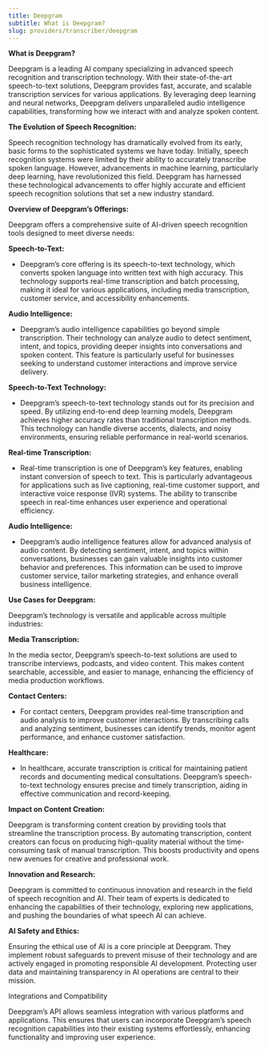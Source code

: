 ```yaml
---
title: Deepgram
subtitle: What is Deepgram?
slug: providers/transcriber/deepgram
---
```



**What is Deepgram?**

Deepgram is a leading AI company specializing in advanced speech recognition and transcription technology. With their state-of-the-art speech-to-text solutions, Deepgram provides fast, accurate, and scalable transcription services for various applications. By leveraging deep learning and neural networks, Deepgram delivers unparalleled audio intelligence capabilities, transforming how we interact with and analyze spoken content.

**The Evolution of Speech Recognition:**

Speech recognition technology has dramatically evolved from its early, basic forms to the sophisticated systems we have today. Initially, speech recognition systems were limited by their ability to accurately transcribe spoken language. However, advancements in machine learning, particularly deep learning, have revolutionized this field. Deepgram has harnessed these technological advancements to offer highly accurate and efficient speech recognition solutions that set a new industry standard.

**Overview of Deepgram’s Offerings:**

Deepgram offers a comprehensive suite of AI-driven speech recognition tools designed to meet diverse needs:

**Speech-to-Text:**

- Deepgram’s core offering is its speech-to-text technology, which converts spoken language into written text with high accuracy. This technology supports real-time transcription and batch processing, making it ideal for various applications, including media transcription, customer service, and accessibility enhancements.

**Audio Intelligence:**

- Deepgram’s audio intelligence capabilities go beyond simple transcription. Their technology can analyze audio to detect sentiment, intent, and topics, providing deeper insights into conversations and spoken content. This feature is particularly useful for businesses seeking to understand customer interactions and improve service delivery.

**Speech-to-Text Technology:**

- Deepgram’s speech-to-text technology stands out for its precision and speed. By utilizing end-to-end deep learning models, Deepgram achieves higher accuracy rates than traditional transcription methods. This technology can handle diverse accents, dialects, and noisy environments, ensuring reliable performance in real-world scenarios.

**Real-time Transcription:**

- Real-time transcription is one of Deepgram’s key features, enabling instant conversion of speech to text. This is particularly advantageous for applications such as live captioning, real-time customer support, and interactive voice response (IVR) systems. The ability to transcribe speech in real-time enhances user experience and operational efficiency.

**Audio Intelligence:**

- Deepgram’s audio intelligence features allow for advanced analysis of audio content. By detecting sentiment, intent, and topics within conversations, businesses can gain valuable insights into customer behavior and preferences. This information can be used to improve customer service, tailor marketing strategies, and enhance overall business intelligence.

**Use Cases for Deepgram:**

Deepgram’s technology is versatile and applicable across multiple industries:

**Media Transcription:**

In the media sector, Deepgram’s speech-to-text solutions are used to transcribe interviews, podcasts, and video content. This makes content searchable, accessible, and easier to manage, enhancing the efficiency of media production workflows.

**Contact Centers:**

- For contact centers, Deepgram provides real-time transcription and audio analysis to improve customer interactions. By transcribing calls and analyzing sentiment, businesses can identify trends, monitor agent performance, and enhance customer satisfaction.

**Healthcare:**

- In healthcare, accurate transcription is critical for maintaining patient records and documenting medical consultations. Deepgram’s speech-to-text technology ensures precise and timely transcription, aiding in effective communication and record-keeping.

**Impact on Content Creation:**

Deepgram is transforming content creation by providing tools that streamline the transcription process. By automating transcription, content creators can focus on producing high-quality material without the time-consuming task of manual transcription. This boosts productivity and opens new avenues for creative and professional work.

**Innovation and Research:**

Deepgram is committed to continuous innovation and research in the field of speech recognition and AI. Their team of experts is dedicated to enhancing the capabilities of their technology, exploring new applications, and pushing the boundaries of what speech AI can achieve.

**AI Safety and Ethics:**

Ensuring the ethical use of AI is a core principle at Deepgram. They implement robust safeguards to prevent misuse of their technology and are actively engaged in promoting responsible AI development. Protecting user data and maintaining transparency in AI operations are central to their mission.

Integrations and Compatibility

Deepgram’s API allows seamless integration with various platforms and applications. This ensures that users can incorporate Deepgram’s speech recognition capabilities into their existing systems effortlessly, enhancing functionality and improving user experience.